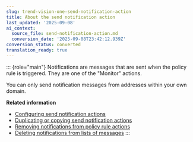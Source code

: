 ```yaml
---
slug: trend-vision-one-send-notification-action
title: About the send notification action
last_updated: '2025-09-08'
ai_context:
  source_file: send-notification-action.md
  conversion_date: '2025-09-08T23:42:12.939Z'
conversion_status: converted
translation_ready: true
---
```


::: {role="main"}
Notifications are messages that are sent when the policy rule is triggered. They are one of the "Monitor" actions.

You can only send notification messages from addresses within your own domain.

**Related information**

- [Configuring send notification actions](config-send-notification.mdx)
- [Duplicating or copying send notification actions](duplicating-notification-actions.mdx)
- [Removing notifications from policy rule actions](removing-notifications-rule-actions.mdx)
- [Deleting notifications from lists of messages](delete-notify-lists.mdx)
:::
